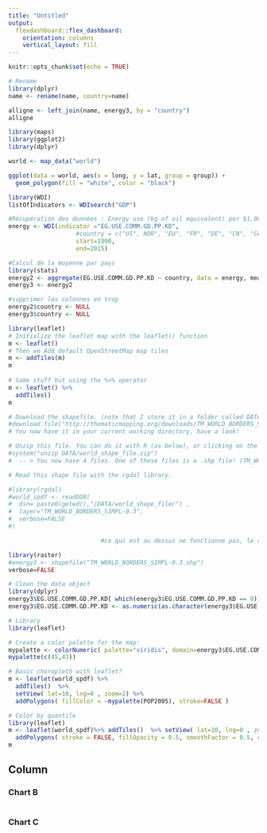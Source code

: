 ```yaml
---
title: "Untitled"
output: 
  flexdashboard::flex_dashboard:
    orientation: columns
    vertical_layout: fill
---
```


```r
knitr::opts_chunk$set(echo = TRUE)
```

```r
# Rename
library(dplyr)
name <- rename(name, country=name)
```

```r
alligne <- left_join(name, energy3, by = "country")
alligne
```



```r
library(maps)
library(ggplot2)
library(dplyr)

world <- map_data("world")

ggplot(data = world, aes(x = long, y = lat, group = group)) + 
  geom_polygon(fill = "white", color = "black")
```



```r

library(WDI)
listOfIndicators <- WDIsearch("GDP")

#Récupération des données : Energy use (kg of oil equivalent) per $1,000 GDP
energy <- WDI(indicator ="EG.USE.COMM.GD.PP.KD",
                   #country = c("US", NOR", "EU", "FR", "DE", "CN", "CA"),
                   start=1990,
                   end=2015)
```

```r
#Calcul de la moyenne par pays
library(stats)
energy2 <- aggregate(EG.USE.COMM.GD.PP.KD ~ country, data = energy, mean)
energy3 <- energy2

#supprimer les colonnes en trop
energy2$country <- NULL
energy3$country <- NULL
```


```r
library(leaflet)
# Initialize the leaflet map with the leaflet() function
m <- leaflet()
# Then we Add default OpenStreetMap map tiles
m <- addTiles(m)
m
 
# Same stuff but using the %>% operator
m <- leaflet() %>% 
  addTiles()
m
```


```r

# Download the shapefile. (note that I store it in a folder called DATA. You have to change that if needed.)
#download.file("http://thematicmapping.org/downloads/TM_WORLD_BORDERS_SIMPL-0.3.zip" , destfile="DATA/world_shape_file.zip")
# You now have it in your current working directory, have a look!

# Unzip this file. You can do it with R (as below), or clicking on the object you downloaded.
#system("unzip DATA/world_shape_file.zip")
#  -- > You now have 4 files. One of these files is a .shp file! (TM_WORLD_BORDERS_SIMPL-0.3.shp)
```

```r

# Read this shape file with the rgdal library. 

#library(rgdal)
#world_spdf <- readOGR( 
#  dsn= paste0(getwd(),"/DATA/world_shape_file/") , 
#  layer="TM_WORLD_BORDERS_SIMPL-0.3",
#  verbose=FALSE
#)

                          #ce qui est au dessus ne fonctionne pas, le code ci-dessous fonctionne.

library(raster)
#energy3 <- shapefile("TM_WORLD_BORDERS_SIMPL-0.3.shp")
verbose=FALSE

# Clean the data object
library(dplyr)
energy3$EG.USE.COMM.GD.PP.KD[ which(energy3$EG.USE.COMM.GD.PP.KD == 0)] = NA
energy3$EG.USE.COMM.GD.PP.KD <- as.numeric(as.character(energy3$EG.USE.COMM.GD.PP.KD)) / 1000000 %>% round(2)
```

```r
# Library
library(leaflet)

# Create a color palette for the map:
mypalette <- colorNumeric( palette="viridis", domain=energy3$EG.USE.COMM.GD.PP.KD, na.color="transparent")
mypalette(c(45,43))

# Basic choropleth with leaflet?
m <- leaflet(world_spdf) %>% 
  addTiles()  %>% 
  setView( lat=10, lng=0 , zoom=2) %>%
  addPolygons( fillColor = ~mypalette(POP2005), stroke=FALSE )
```

```r
# Color by quantile
library(leaflet)
m <- leaflet(world_spdf)%>% addTiles()  %>% setView( lat=10, lng=0 , zoom=2) %>%
  addPolygons( stroke = FALSE, fillOpacity = 0.5, smoothFactor = 0.5, color = ~colorQuantile("YlOrRd", alligne$EG.USE.COMM.GD.PP.KD)(alligne$EG.USE.COMM.GD.PP.KD) )
m
```




Column {data-width=350}
-----------------------------------------------------------------------

### Chart B

```r

```

### Chart C

```r

```

